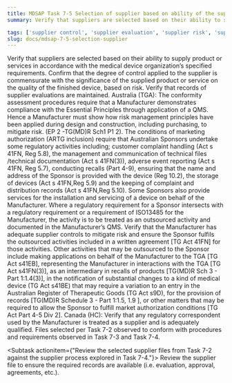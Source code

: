 ```yaml
---
title: MDSAP Task 7-5 Selection of supplier based on ability of the supplier to satisfy the specified purchase requirements
summary: Verify that suppliers are selected based on their ability to supply product or services in accordance with the medical device organization’s specified requirements.

tags: ['supplier control', 'supplier evaluation', 'supplier risk', 'supplier agreement', 'supplier audit']
slug: docs/mdsap-7-5-selection-supplier
---
```


<RegLang>
Verify that suppliers are selected based on their ability to supply product or services in accordance with the medical device organization’s specified requirements.
Confirm that the degree of control applied to the supplier is commensurate with the significance of the supplied product or service on the quality of the finished device, based on risk. Verify that records of supplier evaluations are maintained.
Australia (TGA):
The conformity assessment procedures require that a Manufacturer demonstrates compliance with the Essential Principles through application of a QMS. Hence a Manufacturer must show how risk management principles have been applied during design and construction, including purchasing, to mitigate risk. (EP 2 -TG(MD)R Sch1 P1 2).
The conditions of marketing authorization (ARTG inclusion) require that Australian Sponsors undertake some regulatory activities including; customer complaint handling (Act s 41FN, Reg 5.8), the management and communication of technical files /technical documentation (Act s 41FN(3)), adverse event reporting (Act s 41FN, Reg 5.7), conducting recalls (Part 4-9), ensuring that the name and address of the Sponsor is provided with the device (Reg 10.2), the storage of devices (Act s 41FN,Reg 5.9) and the keeping of complaint and distribution 
records (Act s 41FN,Reg 5.10). Some Sponsors also provide services for the installation and servicing of a device on behalf of the Manufacturer. 
Where a regulatory requirement for a Sponsor intersects with a regulatory requirement or a requirement of ISO13485 for the Manufacturer, the activity is to be treated as an outsourced activity and documented in the Manufacturer’s QMS. Verify that the Manufacturer has adequate supplier controls to mitigate risk and ensure the Sponsor fulfils the outsourced activities included in a written agreement [TG Act 41FN] for those activities.
Other activities that may be outsourced to the Sponsor include making applications on behalf of the Manufacturer to the TGA [TG Act s41EB], representing the Manufacturer in interactions with the TGA [TG Act s41FN(3)], as an intermediary in recalls of products [TG(MD)R Sch 3 - Part 1:1.4(3)], in the notification of substantial changes to a kind of medical device (TG Act s41BE) that may require a variation to an entry in the 
Australian Register of Therapeutic Goods (TG Act s9D), for the provision of records [TG(MD)R Schedule 3 - Part 1:1.5, 1.9 ], or other matters that may be required to allow the Sponsor to fulfill market authorization conditions [TG Act Part 4-5 Div 2].
Canada (HC): Verify that any regulatory correspondent used by the Manufacturer is treated as a supplier and is adequately 
qualified.

</RegLang>
<QdocList docs={['supplier files']}/>

<ReportLang>
Files selected per Task 7-2 observed to conform with procedures and requirements observed in Task 7-3 and Task 7-4.
</ReportLang>

<Subtask actionitem={"Review the selected supplier files from Task 7-2 against the supplier process explored in Task 7-4."}>
Review the supplier file to ensure the required records are available (i.e. evaluation, approval, agreements, etc.).
</Subtask>




